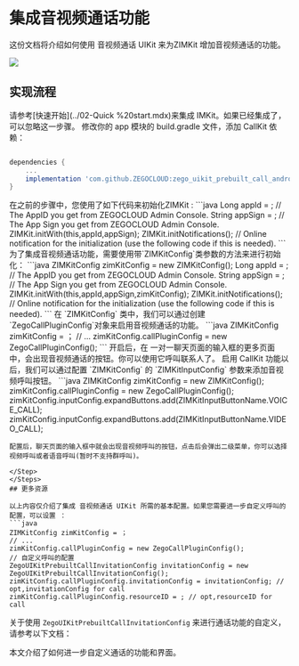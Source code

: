 # 集成音视频通话功能

这份文档将介绍如何使用 音视频通话 UIKit 来为ZIMKit 增加音视频通话的功能。

<Frame width="200" height="auto" caption="">
    <img src="https://media-resource.spreading.io/docuo/workspace737/c930b1495b92aa1bb3bd62bf096731cb/4e648e6706.gif" />
   
</Frame>

## 实现流程

<Steps>
<Step title="集成 IMKit">
请参考[快速开始](../02-Quick %20start.mdx)来集成 IMKit。如果已经集成了，可以忽略这一步骤。
</Step>


<Step title="添加 CallKit 依赖">
修改你的 app 模块的 build.gradle 文件，添加 CallKit 依赖：

```groovy

dependencies {
    ...
    implementation 'com.github.ZEGOCLOUD:zego_uikit_prebuilt_call_android:+'    // add this line in your module-level build.gradle file's dependencies, usually named [app].
}

```
</Step>


<Step title="调整IMKit初始化方式">
在之前的步骤中，您使用了如下代码来初始化ZIMKit :
```java
Long appId = ;    // The AppID you get from ZEGOCLOUD Admin Console.
String appSign = ;    // The App Sign you get from ZEGOCLOUD Admin Console.
ZIMKit.initWith(this,appId,appSign);    
ZIMKit.initNotifications();    // Online notification for the initialization (use the following code if this is needed).
```
为了集成音视频通话功能，需要使用带`ZIMKitConfig`类参数的方法来进行初始化：
```java
ZIMKitConfig zimKitConfig = new ZIMKitConfig();
Long appId = ;    // The AppID you get from ZEGOCLOUD Admin Console.
String appSign = ;    // The App Sign you get from ZEGOCLOUD Admin Console.
ZIMKit.initWith(this,appId,appSign,zimKitConfig);    
ZIMKit.initNotifications();  // Online notification for the initialization (use the following code if this is needed).
```
</Step>


<Step title="启用 CallKit 功能">
在 `ZIMKitConfig` 类中，我们可以通过创建`ZegoCallPluginConfig`对象来启用音视频通话的功能。
```java
ZIMKitConfig zimKitConfig = ；
// ...
zimKitConfig.callPluginConfig = new ZegoCallPluginConfig();
```
开启后，在 一对一聊天页面的输入框的更多页面中，会出现音视频通话的按钮。你可以使用它呼叫联系人了。
</Step>

<Step title="添加音视频呼叫按钮">
启用 CallKit 功能以后，我们可以通过配置 `ZIMKitConfig` 的 `ZIMKitInputConfig` 参数来添加音视频呼叫按钮。
```java
ZIMKitConfig zimKitConfig = new ZIMKitConfig();
zimKitConfig.callPluginConfig = new ZegoCallPluginConfig();
zimKitConfig.inputConfig.expandButtons.add(ZIMKitInputButtonName.VOICE_CALL);
zimKitConfig.inputConfig.expandButtons.add(ZIMKitInputButtonName.VIDEO_CALL);

```
配置后，聊天页面的输入框中就会出现音视频呼叫的按钮，点击后会弹出二级菜单，你可以选择视频呼叫或者语音呼叫(暂时不支持群呼叫)。

</Step>
</Steps>
## 更多资源

以上内容仅介绍了集成 音视频通话 UIKit 所需的基本配置。如果您需要进一步自定义呼叫的配置，可以设置 ：
```java
ZIMKitConfig zimKitConfig = ；
// ...
zimKitConfig.callPluginConfig = new ZegoCallPluginConfig();
// 自定义呼叫的配置
ZegoUIKitPrebuiltCallInvitationConfig invitationConfig = new ZegoUIKitPrebuiltCallInvitationConfig();
zimKitConfig.callPluginConfig.invitationConfig = invitationConfig; // opt,invitationConfig for call
zimKitConfig.callPluginConfig.resourceID = ; // opt,resourceID for call
```
关于使用 `ZegoUIKitPrebuiltCallInvitationConfig` 来进行通话功能的自定义，请参考以下文档：

<CardGroup cols={1}>
  <Card title="音视频通话 UIKit - 自定义 UI" href="https://doc-zh.zego.im/article/20217" target="_blank">
    本文介绍了如何进一步自定义通话的功能和界面。
  </Card>

</CardGroup>